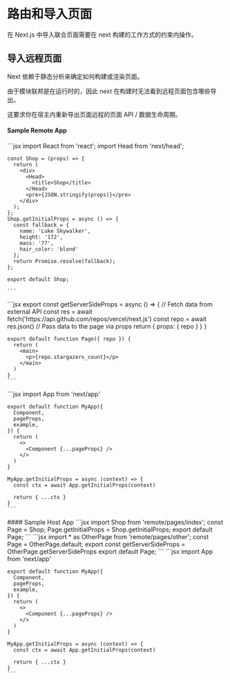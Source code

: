 
# 路由和导入页面

在 Next.js 中导入联合页面需要在 next 构建的工作方式的约束内操作。

## 导入远程页面

Next 依赖于静态分析来确定如何构建或渲染页面。

由于模块联邦是在运行时的，因此 next 在构建时无法看到远程页面包含哪些导出。

这要求你在宿主内重新导出页面远程的页面 API / 数据生命周期。

#### Sample Remote App
<Tabs>
  <Tab label="remote/pages/index.js">
    ```jsx
    import React from 'react';
    import Head from 'next/head';

    const Shop = (props) => {
      return (
        <div>
          <Head>
            <title>Shop</title>
          </Head>
          <pre>{JSON.stringify(props)}</pre>
        </div>
      );
    };
    Shop.getInitialProps = async () => {
      const fallback = {
        name: 'Luke Skywalker',
        height: '172',
        mass: '77',
        hair_color: 'blond'
      };
      return Promise.resolve(fallback);
    };

    export default Shop;

    ```
  </Tab>
  <Tab label="remote/pages/other.js">
    ```jsx
    export const getServerSideProps = async () => {
      // Fetch data from external API
      const res = await fetch('https://api.github.com/repos/vercel/next.js')
      const repo = await res.json()
      // Pass data to the page via props
      return { props: { repo } }
    }

    export default function Page({ repo }) {
      return (
        <main>
          <p>{repo.stargazers_count}</p>
        </main>
      )
    }
    ```
  </Tab>
  <Tab label="remote/pages/_app.js">
    ```jsx
    import App  from 'next/app'

    export default function MyApp({
      Component,
      pageProps,
      example,
    }) {
      return (
        <>
          <Component {...pageProps} />
        </>
      )
    }

    MyApp.getInitialProps = async (context) => {
      const ctx = await App.getInitialProps(context)

      return { ...ctx }
    }
    ```
  </Tab>
</Tabs>
#### Sample Host App
<Tabs>
  <Tab label="host/pages/index.js">
    ```jsx
    import Shop from 'remote/pages/index';
    const Page = Shop;
    Page.getInitialProps = Shop.getInitialProps;
    export default Page;
    ```
  </Tab>
  <Tab label="host/pages/other.js">
    ```jsx
    import * as OtherPage from 'remote/pages/other';
    const Page = OtherPage.default;
    export const getServerSideProps = OtherPage.getServerSideProps
    export default Page;
    ```
  </Tab>
  <Tab label="host/pages/_app.js">
    ```jsx
    import App  from 'next/app'

    export default function MyApp({
      Component,
      pageProps,
      example,
    }) {
      return (
        <>
          <Component {...pageProps} />
        </>
      )
    }

    MyApp.getInitialProps = async (context) => {
      const ctx = await App.getInitialProps(context)

      return { ...ctx }
    }
    ```
  </Tab>
</Tabs>



